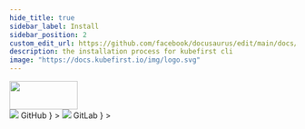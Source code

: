 ```yaml
---
hide_title: true
sidebar_label: Install
sidebar_position: 2
custom_edit_url: https://github.com/facebook/docusaurus/edit/main/docs/api-doc-markdown.md
description: the installation process for kubefirst cli
image: "https://docs.kubefirst.io/img/logo.svg"
---
```



<div
  style={{
    display: "flex",
    justifyContent: "flex-end",
    alignItems: "center",
  }}
>
  <div>
    <img src={config.AWS_LOGO_URL} height="50" width="120" />
  </div>
</div>

<Tabs groupId="git_provider" defaultValue="github" queryString>
    <TabItem
      attributes={{className: styles.github}}
      value="github"
      label={
        <div className="git-tab">
          <img src="https://assets.kubefirst.com/console/github.svg" />
          <span>GitHub</span>
        </div>
      }
    >
      <GitHubInstall />
    </TabItem>
    <TabItem
      value="gitlab"
      attributes={{className: styles.gitlab}}
      label={
        <div className="git-tab">
          <img src="https://assets.kubefirst.com/console/gitlab.svg" />
          <span>GitLab</span>
        </div>
      }
    >
      <GitLabInstall />
    </TabItem>
</Tabs>
